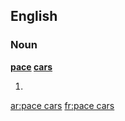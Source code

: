 ==English==

===Noun===
'''[[pace]] [[car]]s'''

# {{plural of|pace car}}

[[ar:pace cars]]
[[fr:pace cars]]